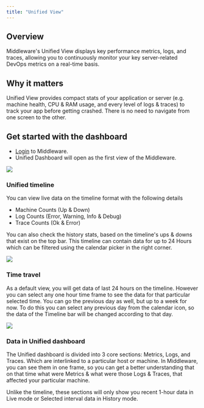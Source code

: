 ---
title: "Unified View"
---
Overview
--------

Middleware's Unified View displays key performance metrics, logs, and traces, allowing you to continuously monitor your key server-related DevOps metrics on a real-time basis.

Why it matters
--------------

Unified View provides compact stats of your application or server (e.g. machine health, CPU & RAM usage, and every level of logs & traces) to track your app before getting crashed. There is no need to navigate from one screen to the other.

Get started with the dashboard
------------------------------

-   [Login](https://app.middleware.io/auth/login/) to Middleware.
-   Unified Dashboard will open as the first view of the Middleware.

![](/images/unified-dashboard/dashboard-1.png)


### Unified timeline
You can view live data on the timeline format with the following details

-   Machine Counts (Up & Down)
-   Log Counts (Error, Warning, Info & Debug)
-   Trace Counts (Ok & Error)

You can also check the history stats, based on the timeline's ups & downs that exist on the top bar. This timeline can contain data for up to 24 Hours which can be filtered using the calendar picker in the right corner.

![](/images/unified-dashboard/dashboard-2.png)

### Time travel
As a default view, you will get data of last 24 hours on the timeline. However you can select any one hour time frame to see the data for that particular selected time. You can go the previous day as well, but up to a week for now. To do this you can select any previous day from the calendar icon, so the data of the Timeline bar will be changed according to that day.

![](/images/unified-dashboard/dashboard-3.png)

### Data in Unified dashboard
The Unified dashboard is divided into 3 core sections: Metrics, Logs, and Traces. Which are interlinked to a particular host or machine. In Middleware, you can see them in one frame, so you can get a better understanding that on that time what were Metrics & what were those Logs & Traces, that affected your particular machine.

<Note> Unlike the timeline, these sections will only show you recent 1-hour data in Live mode or Selected interval data in History mode.</Note>
